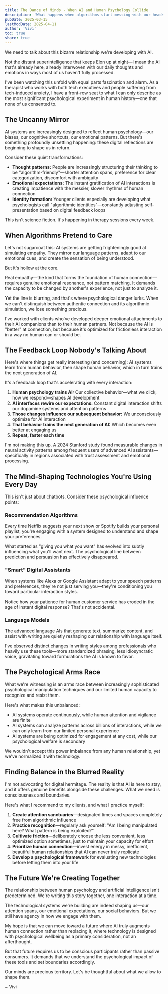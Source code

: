 ```yaml
---
title: The Dance of Minds - When AI and Human Psychology Collide
description: 'What happens when algorithms start messing with our heads (and why we might be letting them)'
pubDate: 2025-03-15
lastModDate: 2025-04-11
author: 'Vivi'
toc: true
share: true
---
```


We need to talk about this bizarre relationship we're developing with AI.

Not the distant superintelligence that keeps Elon up at night—I mean the AI that's already here, already interwoven with our daily thoughts and emotions in ways most of us haven't fully processed.

I've been watching this unfold with equal parts fascination and alarm. As a therapist who works with both tech executives and people suffering from tech-induced anxiety, I have a front-row seat to what I can only describe as the most significant psychological experiment in human history—one that none of us consented to.

## The Uncanny Mirror

AI systems are increasingly designed to reflect human psychology—our biases, our cognitive shortcuts, our emotional patterns. But there's something profoundly unsettling happening: these digital reflections are beginning to shape us in return.

Consider these quiet transformations:

- **Thought patterns:** People are increasingly structuring their thinking to be "algorithm-friendly"—shorter attention spans, preference for clear categorization, discomfort with ambiguity
- **Emotional expectations:** The instant gratification of AI interactions is creating impatience with the messier, slower rhythms of human connection
- **Identity formation:** Younger clients especially are developing what psychologists call "algorithmic identities"—constantly adjusting self-presentation based on digital feedback loops

This isn't science fiction. It's happening in therapy sessions every week.

## When Algorithms Pretend to Care

Let's not sugarcoat this: AI systems are getting frighteningly good at simulating empathy. They mirror our language patterns, adapt to our emotional cues, and create the sensation of being understood.

But it's hollow at the core.

Real empathy—the kind that forms the foundation of human connection—requires genuine emotional resonance, not pattern matching. It demands the capacity to be changed by another's experience, not just to analyze it.

Yet the line is blurring, and that's where psychological danger lurks. When we can't distinguish between authentic connection and its algorithmic simulation, we lose something precious.

I've worked with clients who've developed deeper emotional attachments to their AI companions than to their human partners. Not because the AI is "better" at connection, but because it's optimized for frictionless interaction in a way no human can or should be.

## The Feedback Loop Nobody's Talking About

Here's where things get really interesting (and concerning): AI systems learn from human behavior, then shape human behavior, which in turn trains the next generation of AI.

It's a feedback loop that's accelerating with every interaction:

1. **Human psychology trains AI:** Our collective behavior—what we click, how we respond—shapes AI development
2. **AI interfaces rewire our expectations:** Constant digital interaction shifts our dopamine systems and attention patterns
3. **Those changes influence our subsequent behavior:** We unconsciously optimize for AI interaction
4. **That behavior trains the next generation of AI:** Which becomes even better at engaging us
5. **Repeat, faster each time**

I'm not making this up. A 2024 Stanford study found measurable changes in neural activity patterns among frequent users of advanced AI assistants—specifically in regions associated with trust assessment and emotional processing.

## The Mind-Shaping Technologies You're Using Every Day

This isn't just about chatbots. Consider these psychological influence points:

### Recommendation Algorithms

Every time Netflix suggests your next show or Spotify builds your personal playlist, you're engaging with a system designed to understand and shape your preferences.

What started as "giving you what you want" has evolved into subtly influencing what you'll want next. The psychological line between prediction and persuasion has effectively disappeared.

### "Smart" Digital Assistants

When systems like Alexa or Google Assistant adapt to your speech patterns and preferences, they're not just serving you—they're conditioning you toward particular interaction styles.

Notice how your patience for human customer service has eroded in the age of instant digital response? That's not accidental.

### Language Models

The advanced language AIs that generate text, summarize content, and assist with writing are quietly reshaping our relationship with language itself.

I've observed distinct changes in writing styles among professionals who heavily use these tools—more standardized phrasing, less idiosyncratic voice, gravitating toward formulations the AI is known to favor.

## The Psychological Arms Race

What we're witnessing is an arms race between increasingly sophisticated psychological manipulation techniques and our limited human capacity to recognize and resist them.

Here's what makes this unbalanced:

- AI systems operate continuously, while human attention and vigilance are finite
- AI systems can analyze patterns across billions of interactions, while we can only learn from our limited personal experience
- AI systems are being optimized for engagement at any cost, while our psychological welfare is secondary

We wouldn't accept this power imbalance from any human relationship, yet we've normalized it with technology.

## Finding Balance in the Blurred Reality

I'm not advocating for digital hermitage. The reality is that AI is here to stay, and it offers genuine benefits alongside these challenges. What we need is consciousness and boundaries.

Here's what I recommend to my clients, and what I practice myself:

1. **Create attention sanctuaries**—designated times and spaces completely free from algorithmic influence
2. **Practice recognition**—regularly ask yourself: "Am I being manipulated here? What pattern is being exploited?"
3. **Cultivate friction**—deliberately choose the less convenient, less optimized option sometimes, just to maintain your capacity for effort
4. **Prioritize human connection**—invest energy in messy, inefficient, beautiful human relationships that AI can never truly replicate
5. **Develop a psychological framework** for evaluating new technologies before letting them into your life

## The Future We're Creating Together

The relationship between human psychology and artificial intelligence isn't predetermined. We're writing this story together, one interaction at a time.

The technological systems we're building are indeed shaping us—our attention spans, our emotional expectations, our social behaviors. But we still have agency in how we engage with them.

My hope is that we can move toward a future where AI truly augments human connection rather than replacing it, where technology is designed with psychological wellbeing as a primary consideration, not an afterthought.

But that future requires us to be conscious participants rather than passive consumers. It demands that we understand the psychological impact of these tools and set boundaries accordingly.

Our minds are precious territory. Let's be thoughtful about what we allow to shape them.

~ Vivi

